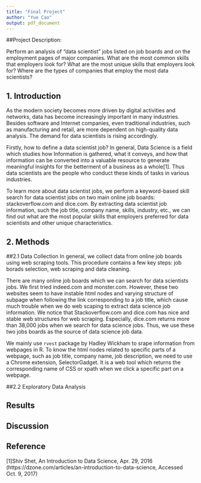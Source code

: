 ```yaml
---
title: "Final Project"
author: "Yue Cao"
output: pdf_document
---
```


##Project Description:

Perform an analysis of “data scientist” jobs listed on job boards and on the employment pages of major companies. What are the most common skills that employers look for? What are the most unique skills that employers look for? Where are the types of companies that employ the most data scientists?

## 1. Introduction
As the modern society becomes more driven by digital activities and networks, data has become increasingly important in many industries. Besides software and Internet companies, even traditional industries, such as manufacturing and retail, are more dependent on high-quality data analysis. The demand for data scientists is rising accordingly.

Firstly, how to define a data scientist job? In general, Data Science is a field which studies how Information is gathered, what it conveys, and how that information can be converted into a valuable resource to generate meaningful insights for the betterment of a business as a whole[1]. Thus data scientists are the people who conduct these kinds of tasks in various industries.

To learn more about data scientist jobs, we perform a keyword-based skill search for data scientist jobs on two main online job boards: stackoverflow.com and dice.com. By extracting data scientist job information, such the job title, company name, skills, industry, etc., we can find out what are the most popular skills that employers preferred for data scientists and other unique characteristics.

## 2. Methods

##2.1 Data Collection
In general, we collect data from online job boards using web scraping tools. This procedure contains a few key steps: job borads selection, web scraping and data cleaning. 

There are many online job boards which we can search for data scientists jobs. We first tried indeed.com and monster.com. However, these two websites seem to have instable html nodes and varying structure of subpage when following the link corresponding to a job title, which cause much trouble when we do web scaping to extract data science job information. We notice that Stackoverflow.com and dice.com has nice and stable web structures for web scraping. Especially, dice.com returns more than 38,000 jobs when we search for data science jobs. Thus, we use these two jobs boards as the source of data science job data.

We mainly use `rvest` package by Hadley Wickham to srape information from webpages in R. To know the html nodes related to specific parts of a webpage, such as job title, company name, job description, we need to use a Chrome extension, SelectorGadget. It is a web tool which returns the corresponding name of CSS or xpath when we click a specific part on a webpage.



##2.2 Exploratory Data Analysis



## Results

## Discussion

## Reference

[1]Shiv Shet, An Introduction to Data Science, Apr. 29, 2016 (https://dzone.com/articles/an-introduction-to-data-science, Accessed Oct. 9, 2017)

